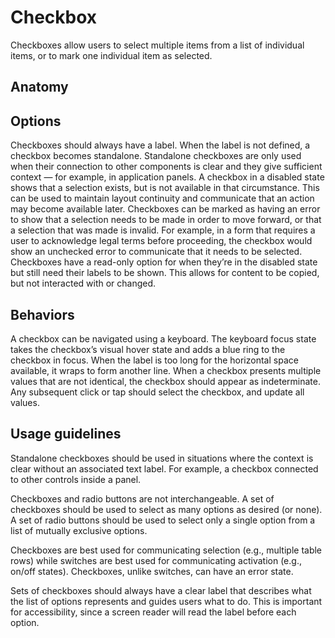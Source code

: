 # Checkbox

Checkboxes allow users to select multiple items from a list of individual items,
or to mark one individual item as selected.

<Imagefullwidth image="checkbox-hero.svg" title="Checkbox example" />

<AssetLinks>
  <AssetLink href="https://react.fabric-ds.io/toggle" />
  <AssetLink href="https://vue.fabric-ds.io/forms" />
</AssetLinks>

<TableOfContents />

## Anatomy

<Imagefullwidth image="checkbox-anatomy.svg" title="Checkbox anatomy example" />

## Options

<Guideline title="Label" image="checkbox-options-label.svg">
  Checkboxes should always have a label. When the label is not defined, a
  checkbox becomes standalone. Standalone checkboxes are only used when their
  connection to other components is clear and they give sufficient context — for
  example, in application panels.
</Guideline>

<Guideline title="Disabled" image="checkbox-options-disabled.svg">
  A checkbox in a disabled state shows that a selection exists, but is not
  available in that circumstance. This can be used to maintain layout continuity
  and communicate that an action may become available later.
</Guideline>

<Guideline title="Error" image="checkbox-options-error.svg">
  Checkboxes can be marked as having an error to show that a selection needs to
  be made in order to move forward, or that a selection that was made is
  invalid. For example, in a form that requires a user to acknowledge legal
  terms before proceeding, the checkbox would show an unchecked error to
  communicate that it needs to be selected.
</Guideline>

<Guideline title="Read only" image="checkbox-options-read-only.svg">
  Checkboxes have a read-only option for when they’re in the disabled state but
  still need their labels to be shown. This allows for content to be copied, but
  not interacted with or changed.
</Guideline>

## Behaviors

<Guideline title="Keyboard focus" image="checkbox-behaviors-keyboard-focus.svg">
  A checkbox can be navigated using a keyboard. The keyboard focus state takes
  the checkbox’s visual hover state and adds a blue ring to the checkbox in
  focus.
</Guideline>

<Guideline title="Text overflow" image="checkbox-behaviors-text-overflow.svg">
  When the label is too long for the horizontal space available, it wraps to
  form another line.
</Guideline>

<Guideline title="Mixed value" image="checkbox-behaviors-mixed-value.svg">
  When a checkbox presents multiple values that are not identical, the checkbox
  should appear as indeterminate. Any subsequent click or tap should select the
  checkbox, and update all values.
</Guideline>

## Usage guidelines

<Guideline title="When to use a standalone checkbox" goodImage="checkbox-usage-guidelines-1-do.svg">
  Standalone checkboxes should be used in situations where the context is clear
  without an associated text label. For example, a checkbox connected to other
  controls inside a panel.
</Guideline>

<Guideline title="Checkbox or radio button?" goodImage="checkbox-usage-guidelines-2-do.svg"
badImage="checkbox-usage-guidelines-2-dont.svg">
  Checkboxes and radio buttons are not interchangeable. A set of checkboxes
  should be used to select as many options as desired (or none). A set of radio
  buttons should be used to select only a single option from a list of mutually
  exclusive options.
</Guideline>

<Guideline title="Checkbox or switch?" goodImage="checkbox-usage-guidelines-3-do.svg"
badImage="checkbox-usage-guidelines-3-dont.svg">
  Checkboxes are best used for communicating selection (e.g., multiple table
  rows) while switches are best used for communicating activation (e.g., on/off
  states). Checkboxes, unlike switches, can have an error state.
</Guideline>

<Guideline title="Label groups of related checkboxes" goodImage="checkbox-usage-guidelines-4-do.svg"
badImage="checkbox-usage-guidelines-4-dont.svg">
  Sets of checkboxes should always have a clear label that describes what the
  list of options represents and guides users what to do. This is important for
  accessibility, since a screen reader will read the label before each option.
</Guideline>
